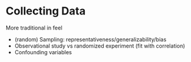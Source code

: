 # Collecting Data {#collect}

More traditional in feel

+ (random) Sampling: representativeness/generalizability/bias
+ Observational study vs randomized experiment (fit with correlation)
+ Confounding variables